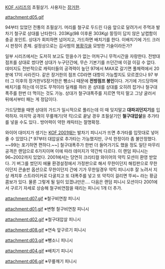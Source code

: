 [[KOF 시리즈]]의 초필살기. 사용자는 [[장거한]].

attachment:d05.gif

94부터 있었던 전통의 초필살기. 머리를 철구로 두드린 다음 앞으로 달려가서 주먹과 발차기 철구로 상대를 난타한다. 203Kg(98 이후론 303Kg) 뚱띵이 답지 않은 날렵함이 충공 포인트. 상대가 회피하면 넘어지고, 가드하면 배치기를 한다. 이배치기에 가드 크러시 판정이 존제. 설정상으로는 김사범의 [[봉황각]]을 모방한 기술이라든가?

일부 시리즈에서는 도저히 보고도 믿을수가 없는 어처구니 무적시간을 자랑한다. 전방대점프를 상대로 썼다면 상대가 누구던간에, 무슨 기본기를 쓰던간에 이걸 이길 수 없다. 데미지도 전반적으로 캐릭터들의 공격력이 높던 97에서 MAX로 갈기면 풀체력에서 20분에 17이 사라진다. 같은 장거한의 점프 CD라면 대항이 가능할지도 모르겠으나 97 부터 그 이후의 장거한VS장거한은 뺑소니 때문에 '''전방점프 봉인'''이다. 거기에 가드당하며 배치기를 하는데 이것도 무적이라 딜캐를 하러 온 상대를 상대를 오히려 잡거나 철구대폭주를 한번 더 먹이는 것도 가능. 상대가 철구대폭주를 지르면 막지 말고 그냥 굴러서 뒤에서부터 패는 게 정답이다.

가드당했을 때엔 상대의 가드가 일시적으로 풀리는데 이 때 잊지말고 '''대파괴던지기'''를 입력하자. 마지막 공격이 무릎깨기(약 킥)으로 끝날 경우 초필살기인 '''철구대압살'''을 추가타를 넣을 수도 있다.. 방어력이 약한 캐릭터는 절명확정. 

와이어 대미지가 생기는 [[KOF 2001]]때는 발차기 피니시가 뜨면 추가타를 입맛대로 넣어줄 수 있었다.[* 97부터 대압살로 추가타는 가능했지만, 구석 한정이라 좀 불안정했다. ~~99는 포기하면 편하다.~~] 철구대폭주가 한번 더 들어가기도 했을 정도 일단 마무리 공격은 랜덤으로 6가지이며 이에 따라 데미지가 약간씩 다르다. 이 랜덤 피니시는 96~2002까지 있었다. 2001에서는 당연히 크리티컬 와이어의 약킥 모션이 환영 받았다. 기 버그를 썼던지 에뮬 환경설정에서 가정판으로 해서 무한이던지 해킹판으로 무한이던지 콘솔판 옵션으로 무한이던지 간에 기가 무한일경우 약킥 피니시후 잘 노려서 지상 캐치후 스트라이커로 다굴치고 또 대폭주를 넣고 또 약킥이 걸리면 뚜씨~ 라는 황금 콤보가 있다. 물론 그렇게 될 일이 있겠냐만은....
다음은 랜덤 피니시 모션이다 2001에서 구르기 자세로 상승해 철구비연참을 때리는 피니시 1개 더 추가.

attachment:d07.gif
※철구비연참 피니시

attachment:d01.gif
※변형 철구비연참 피니시

attachment:d02.gif
※철구대압살 피니시

attachment:d08.gif
※연속 앞구르기 피니시

attachment:d03.gif
※뺑소니 피니시

attachment:d04.gif
※배치기 피니시

attachment:d06.gif
※무릎깨기 피니시
